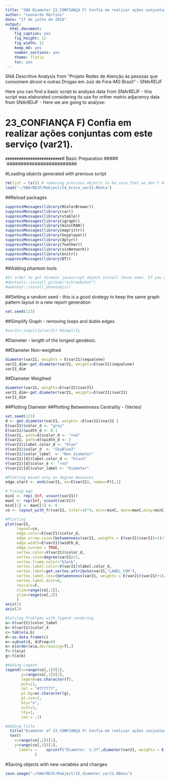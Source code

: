 ```yaml
---
title: "SNA Diameter 23_CONFIANÇA F) Confia em realizar ações conjuntas com este serviço (var21)."
author: "Leonardo Martins"
date: "17 de julho de 2016"
output: 
  html_document: 
    fig_caption: yes
    fig_height: 12
    fig_width: 12
    keep_md: yes
    number_sections: yes
    theme: flatly
    toc: yes
---
```

SNA Descritive Analysis from "Projeto Redes de Atenção às pessoas que consomem álcool e outras Drogas em Juiz de Fora-MG   Brazil"  - SNArRDJF

Here you can find a basic script to analysis data from SNArRDJF - this script was elaborated considering its use for orther matrix adjacency data from SNArRDJF - Here we are going to analyse:

# 23_CONFIANÇA F) Confia em realizar ações conjuntas com este serviço (var21).

`#########################
`# Basic Preparation #####
`#########################

#Loading objects generated with previous script 
```r
rm(list = ls()) # removing previous objects to be sure that we don't have objects conflicts name
load("~/SNArRDJF/Robject/14_kcore_var21.RData")
```
##Reload packages
```r
suppressMessages(library(RColorBrewer))
suppressMessages(library(car))
suppressMessages(library(xtable))
suppressMessages(library(igraph))
suppressMessages(library(miniCRAN))
suppressMessages(library(magrittr))
suppressMessages(library(keyplayer))
suppressMessages(library(dplyr))
suppressMessages(library(feather))
suppressMessages(library(visNetwork))
suppressMessages(library(knitr))
suppressMessages(library(DT))
```
##Adding phantom tools
```r
#In order to get dinamic javascript object install those ones. If you get problems installing go to Stackoverflow.com and type your error to discover what to do. In some cases the libraries need to be intalled in outside R libs.
#devtools::install_github("wch/webshot")
#webshot::install_phantomjs()
```
##Setting a random seed - this is a good strategy to keep the same graph pattern layout in a new report generation
```r
set.seed(123)
```

##Simplify Graph - removing loops and duble edges 
```r
#var21<-simplify(var21) #Simplify
```


#Diameter - length of the longest geodesic.

##Diameter Non-weigthed 
```r
diameter(var21, weights = E(var21)$equalone)
var21_dim<-get.diameter(var21, weights=E(var21)$equalone)
var21_dim
```
##Diameter Weigthed 
```r
diameter(var21, weights=E(var21)$var21)
var21_dim<-get.diameter(var21, weights=E(var21)$var21)
var21_dim
```
##Plotting Diameter
##Plotting Betweenness Centrality - (Vertex)
```r
set.seed(123)
d <- get.diameter(var21, weights =E(var21)$var21 )
E(var21)$color_d <- "grey"
E(var21)$width_d <- 0.1
E(var21, path=d)$color_d <- "red"
E(var21, path=d)$width_d <- 2
V(var21)$label.color_d <- "blue"
V(var21)$color_d  <- "SkyBlue2"
V(var21)$color_label  <- "Non diameter"
V(var21)[d]$label.color_d <- "black"
V(var21)[d]$color_d <- "red"
V(var21)[d]$color_label <- "Diameter"

#Plotting based only on degree measures 
edge.start <- ends(var21, es=E(var21), names=F)[,1]

# Fixing ego
minC <- rep(-Inf, vcount(var21))
maxC <- rep(Inf, vcount(var21))
minC[1] <- maxC[1] <- 0
co <- layout_with_fr(var21, niter=10^4, minx=minC, maxx=maxC,miny=minC, maxy=maxC, weights = E(var21)$var21)

#Plotting
plot(var21, 
     layout=co,
     edge.color=E(var21)$color_d,
     edge.arrow.size=(betweenness(var21, weights = E(var21)$var21)+1)/100000,
     edge.width=E(var21)$width_d,
     edge.curved = TRUE,
     vertex.color=V(var21)$color_d,
     vertex.size=degree(var21)/5,
     vertex.frame.color="black",
     vertex.label.color=V(var21)$label.color_d,
     vertex.label=get.vertex.attribute(var21,"LABEL_COR"),
     vertex.label.cex=(betweenness(var21, weights = E(var21)$var21)+1)/10000,
     vertex.label.dist=0,
     rescale=F,
     xlim=range(co[,1]), 
     ylim=range(co[,2])
     )
axis(1)
axis(2)

#Solving Problems with legend rendering 
a<-V(var21)$color_label 
b<-V(var21)$color_d
c<-table(a,b)
d<-as.data.frame(c)
e<-subset(d, d$Freq>0)
e<-e[order(e$a,decreasing=T),] 
f<-t(e$a)
g<-t(e$b)

#Adding Legend
legend(x=range(co[,1])[2], 
       y=range(co[,2])[2],
       legend=as.character(f),
       pch=21,
       col = "#777777", 
       pt.bg=as.character(g),
       pt.cex=2,
       bty="n", 
       ncol=1,
       lty=1,
       cex = .3)

#Adding Title
  title("Diameter of 23_CONFIANÇA F) Confia em realizar ações conjuntas com este serviço (var21).", sub = "Source: from authors ")
  text( 
    x=range(co[,1])[1],
    y=range(co[,2])[1], 
      labels =    sprintf("Diameter: %.2f",diameter(var21, weights = E(var21)$var21))
             )
```
#Saving objects with new variables and changes
```r
save.image("~/SNArRDJF/Robject/15_diameter_var21.RData") 
```


